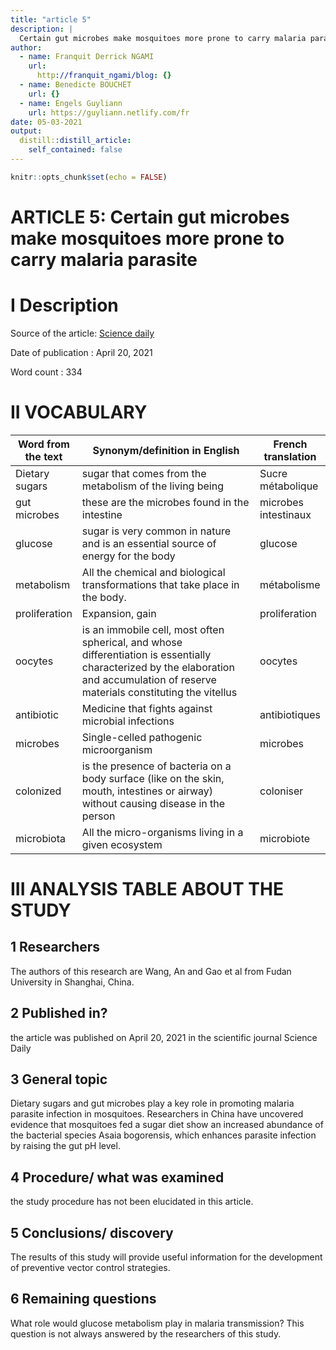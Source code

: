 ```yaml
---
title: "article 5"
description: |
  Certain gut microbes make mosquitoes more prone to carry malaria parasite
author:
  - name: Franquit Derrick NGAMI
    url:
      http://franquit_ngami/blog: {}
  - name: Benedicte BOUCHET
    url: {}
  - name: Engels Guyliann
    url: https://guyliann.netlify.com/fr
date: 05-03-2021
output:
  distill::distill_article:
    self_contained: false
---
```


```r
knitr::opts_chunk$set(echo = FALSE)
```


# **ARTICLE 5: Certain gut microbes make mosquitoes more prone to carry malaria parasite **

# **I Description**

Source of the article:  [Science daily](https://www.sciencedaily.com/releases/2021/04/210420121526.htm) 

Date of publication : April 20, 2021

Word count : 334

# **II VOCABULARY**

| Word from the text | Synonym/definition in English                                                                                                                                                        | French translation   |
| ------------------ | ------------------------------------------------------------------------------------------------------------------------------------------------------------------------------------ | -------------------- |
| Dietary sugars     | sugar that comes from the metabolism of the living being                                                                                                                             | Sucre métabolique    |
| gut microbes       | these are the microbes found in the intestine                                                                                                                                        | microbes intestinaux |
| glucose            | sugar is very common   in nature and is an essential source of energy for the body                                                                                                   | glucose              |
| metabolism         | All the chemical and biological transformations that take place in the body.                                                                                                         | métabolisme          |
| proliferation      | Expansion, gain                                                                                                                                                                      | proliferation        |
| oocytes            | is an immobile cell, most often spherical, and whose differentiation is essentially characterized by the elaboration and accumulation of reserve materials constituting the vitellus | oocytes              |
|  antibiotic        | Medicine that fights   against microbial infections                                                                                                                                  | antibiotiques        |
| microbes           | Single-celled pathogenic microorganism                                                                                                                                               | microbes             |
| colonized          |  is the presence of bacteria on a body surface (like on the skin, mouth, intestines or airway) without causing disease in the person                                                 | coloniser            |
| microbiota         | All the micro-organisms living in a given ecosystem                                                                                                                                  | microbiote           |

# **III ANALYSIS TABLE ABOUT THE STUDY**

## **1 Researchers**

The authors of this research are Wang, An and Gao et al from Fudan University in Shanghai, China.


## **2 Published in?**

 the article was published on April 20, 2021 in the scientific journal Science Daily

## **3 General topic**

Dietary sugars and gut microbes play a key role in promoting malaria parasite infection in mosquitoes. Researchers in China have uncovered evidence that mosquitoes fed a sugar diet show an increased abundance of the bacterial species Asaia bogorensis, which enhances parasite infection by raising the gut pH level. 

## **4 Procedure/ what was examined**

the study procedure has not been elucidated in this article.

## **5 Conclusions/ discovery**

The results of this study will provide useful information for the development of preventive vector control strategies.


## **6 Remaining questions**

What role would glucose metabolism play in malaria transmission? This question is not always answered by the researchers of this study.








